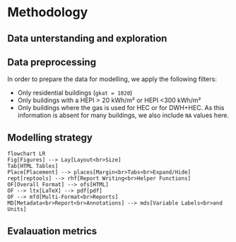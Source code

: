# Methodology {#sec-methodology}

## Data unterstanding and exploration {#sec-data-unterstanding-and-exploration}

## Data preprocessing {#sec-data-preprocessing}

In order to prepare the data for modelling, we apply the following filters:

-   Only residential buildings (`gkat = 1020`)
-   Only buildings with a HEPI \> 20 kWh/m² or HEPI \<300 kWh/m²
-   Only buildings where the gas is used for HEC or for DWH+HEC. As this information is absent for many buildings, we also include `NA` values here.

## Modelling strategy

```mermaid
flowchart LR
Fig[Figures] --> Lay[Layout<br>Size]
Tab[HTML Tables]
Place[Placement] --> places[Margin<br>Tabs<br>Expand/Hide]
rept[reptools] --> rhf[Report Writing<br>Helper Functions]
OF[Overall Format] --> ofs[HTML]
OF --> ltx[LaTeX] --> pdf[pdf]
OF --> mfd[Multi-Format<br>Reports]
MD[Metadata<br>Report<br>Annotations] --> mds[Variable Labels<br>and Units]
```

## Evalauation metrics {#evaluation-metrics}
